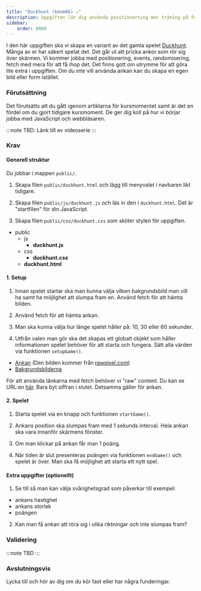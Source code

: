 ```yaml
---
title: "Duckhunt (kmom06) ⚠️" 
description: Uppgiften lär dig använda positionerning mer träning på fetch och events.
sidebar:
    order: 0060
---
```



I den här uppgiften ska vi skapa en variant av det gamla spelet [Duckhunt](https://en.wikipedia.org/wiki/Duck_Hunt). Många av er har säkert spelat det. Det går ut att pricka ankor som rör sig över skärmen. Vi kommer jobba med positionering, events, randomisering, fetch med mera för att få ihop det. Det finns gott om utrymme för att göra lite extra i uppgiften. Om du inte vill använda ankan kan du skapa en egen bild eller form istället.


### Förutsättning

Det förutsätts att du gått igenom artiklarna för kursmomentet samt är det en fördel om du gjort tidigare kursmoment. De ger dig koll på hur vi börjar jobba med JavaScript och webbläsaren.

:::note
TBD: Länk till ev videoserie
:::



### Krav


#### Generell struktur

Du jobbar i mappen `public/`. 

1. Skapa filen `public/duckhunt.html` och lägg till menyvalet i navbaren likt tidigare.

2. Skapa filen `public/js/duckhunt.js` och läs in den i `duckhunt.html`. Det är "startfilen" för din JavaScript.

3. Skapa filen `public/css/duckhunt.css` som sköter stylen för uppgiften.

<FileTree>

- public
  - js
    - **duckhunt.js**
  - css
    - **duckhunt.css**
  - **duckhunt.html**

</FileTree>

#### 1. Setup

1. Innan spelet startar ska man kunna välja vilken bakgrundsbild man vill ha samt ha möjlighet att slumpa fram en. Använd fetch för att hämta bilden.

2. Använd fetch för att hämta ankan.

3. Man ska kunna välja hur länge spelet håller på: 10, 30 eller 60 sekunder.

4. Utfrån valen man gör ska det skapas ett globalt objekt som håller informationen spelet behöver för att starta och fungera. Sätt alla värden via funktionen `setupGame()`.
 
* [Ankan](https://github.com/webtec-2024/teacher/blob/main/kmom06/duck/duck.png) (Den bilden kommer från [rawpixel.com](https://www.rawpixel.com/))
* [Bakgrundsbilderna](https://github.com/webtec-2024/teacher/blob/main/kmom06/backgrounds)

För att använda länkarna med fetch behöver vi "raw" content. Du kan se URL:en [här](https://raw.githubusercontent.com/webtec-2024/teacher/refs/heads/main/kmom06/backgrounds/1.jpg). Bara byt siffran i slutet. Detsamma gäller för ankan.


#### 2. Spelet

1. Starta spelet via en knapp och funktionen `startGame()`.

2. Ankans position ska slumpas fram med 1 sekunds interval. Hela ankan ska vara innanför skärmens fönster.

3. Om man klickar på ankan får man 1 poäng. 

4. När tiden är slut presenteras poängen via funktionen `endGame()` och spelet är över. Man ska få möjlighet att starta ett nytt spel.  


#### Extra uppgifter (optionellt)

1. Se till så man kan välja svårighetsgrad som påverkar till exempel:
  * ankans hastighet
  * ankans storlek
  * poängen 

2. Kan man få ankan att röra sig i olika riktningar och inte slumpas fram?



### Validering

:::note
TBD
:::


### Avslutningsvis

Lycka till och hör av dig om du kör fast eller har några funderingar.






